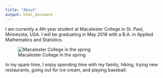 ```yaml
---
title: "About"
output: html_document
---
```


I am currently a 4th year student at Macalester College in St. Paul, Minnesota, USA. I will be graduating in May 2018 with a B.A. in Applied Mathematics and Statistics. 

![Macalester College in the spring]("macalesterOldMain.jpg")

In my spare time, I enjoy spending time with my family, hiking, trying new restaurants, going out for ice cream, and playing baseball. 

